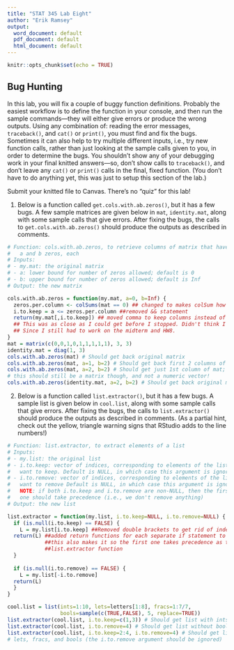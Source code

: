 ```yaml
---
title: "STAT 345 Lab Eight"
author: "Erik Ramsey"
output:
  word_document: default
  pdf_document: default
  html_document: default
---
```



```r
knitr::opts_chunk$set(echo = TRUE)
```

## Bug Hunting

In this lab, you will fix a couple of buggy function definitions. Probably the easiest workflow is to define the function in your console, and then run the sample commands---they will either give errors or produce the wrong outputs. Using any combination of: reading the error messages, `traceback()`, and `cat()` or `print()`, you must find and fix the bugs. Sometimes it can also help to try multiple different inputs, i.e., try new function calls, rather than just looking at the sample calls given to you, in order to determine the bugs. You shouldn't show any of your debugging work in your final knitted answers---so, don't show calls to `traceback()`, and don't leave any `cat()` or `print()` calls in the final, fixed function. (You don't have to do anything yet, this was just to setup this section of the lab.)

Submit your knitted file to Canvas. There's no "quiz" for this lab!

1. Below is a function called `get.cols.with.ab.zeros()`, but it has a few bugs. A few sample matrices are given below in `mat`, `identity.mat`, along with some sample calls that give errors. After fixing the bugs, the calls to `get.cols.with.ab.zeros()` should produce the outputs as described in comments.

```r
# Function: cols.with.ab.zeros, to retrieve columns of matrix that have between
#   a and b zeros, each
# Inputs:
# - my.mat: the original matrix 
# - a: lower bound for number of zeros allowed; default is 0
# - b: upper bound for number of zeros allowed; default is Inf
# Output: the new matrix

cols.with.ab.zeros = function(my.mat, a=0, b=Inf) {
  zeros.per.column <- colSums(mat == 0) ## changed to makes colSum how many times 0 was in the column instead of 1. 
  i.to.keep = a <= zeros.per.column ##removed && statement
  return(my.mat[,i.to.keep]) ## moved comma to keep columns instead of rows.
  ## This was as close as I could get before I stopped. Didn't think I could spare anymore time before it was due
  ## Since I still had to work on the midterm and HW8.
}
mat = matrix(c(0,0,1,0,1,1,1,1,1), 3, 3)
identity.mat = diag(1, 3)
cols.with.ab.zeros(mat) # Should get back original matrix
cols.with.ab.zeros(mat, a=1, b=2) # Should get back first 2 columns of mat
cols.with.ab.zeros(mat, a=2, b=2) # Should get just 1st column of mat; note
# this should still be a matrix though, and not a numeric vector!
cols.with.ab.zeros(identity.mat, a=2, b=2) # Should get back original matrix
```

2. Below is a function called `list.extractor()`, but it has a few bugs. A sample list is given below in `cool.list`, along with some sample calls that give errors. After fixing the bugs, the calls to `list.extractor()` should produce the outputs as described in comments. (As a partial hint, check out the yellow, triangle warning signs that RStudio adds to the line numbers!)

```r
# Function: list.extractor, to extract elements of a list
# Inputs:
# - my.list: the original list 
# - i.to.keep: vector of indices, corresponding to elements of the list we
#   want to keep. Default is NULL, in which case this argument is ignored
# - i.to.remove: vector of indices, corresponding to elements of the list we
#   want to remove Default is NULL, in which case this argument is ignored.
#   NOTE: if both i.to.keep and i.to.remove are non-NULL, then the first 
#   one should take precedence (i.e., we don't remove anything)
# Output: the new list

list.extractor = function(my.list, i.to.keep=NULL, i.to.remove=NULL) {
  if (is.null(i.to.keep) == FALSE) {
    L = my.list[i.to.keep] ##Removed double brackets to get rid of indexing error
  return(L) ##added return functions for each separate if statement to returns correct values to L
            ##this also makes it so the first one takes precedence as the return function ends the
            ##list.extractor function
  }
  
  if (is.null(i.to.remove) == FALSE) {
    L = my.list[-i.to.remove]
  return(L)
  }
}

cool.list = list(ints=1:10, lets=letters[1:8], fracs=1:7/7,
                 bools=sample(c(TRUE,FALSE), 5, replace=TRUE))
list.extractor(cool.list, i.to.keep=c(1,3)) # Should get list with ints, fracs
list.extractor(cool.list, i.to.remove=4) # Should get list without bools
list.extractor(cool.list, i.to.keep=2:4, i.to.remove=4) # Should get list with
# lets, fracs, and bools (the i.to.remove argument should be ignored)
```

